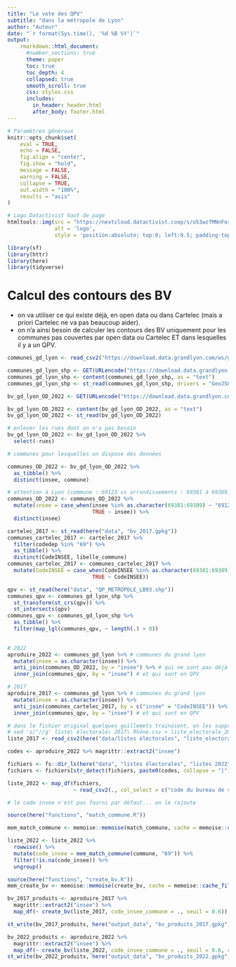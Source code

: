 ```yaml
---
title: "Le vote des QPV"
subtitle: "dans la métropole de Lyon"
author: "Auteur"
date: "`r format(Sys.time(), '%d %B %Y')`"
output:
    rmarkdown::html_document:
      #number_sections: true
      theme: paper
      toc: true
      toc_depth: 4
      collapsed: true
      smooth_scroll: true
      css: styles.css
      includes:
        in_header: header.html
        after_body: footer.html
---
```


```r
# Paramètres généraux
knitr::opts_chunk$set(
	eval = TRUE,
	echo = FALSE,
	fig.align = "center",
	fig.show = "hold",
	message = FALSE,
	warning = FALSE,
	collapse = TRUE,
	out.width = "100%",
	results = "asis"
)
```

```r
# Logo Datactivist haut de page
htmltools::img(src = "https://nextcloud.datactivist.coop/s/o53wzfMNnFosQni/preview", 
               alt = 'logo', 
               style = 'position:absolute; top:0; left:0.5; padding-top:10px;') #padding=taille des espaces autour
```

```r
library(sf)
library(httr)
library(here)
library(tidyverse)
```


# Calcul des contours des BV

- on va utiliser ce qui existe déjà, en open data ou dans Cartelec (mais a priori Cartelec ne va pas beaucoup aider). 
- on n'a ainsi besoin de calculer les contours des BV uniquement pour les communes pas couvertes par open data ou Cartelec ET dans lesquelles il y a un QPV.

```r

communes_gd_lyon <- read_csv2("https://download.data.grandlyon.com/ws/grandlyon/adr_voie_lieu.adrcomgl/all.csv?maxfeatures=100&start=1")

communes_gd_lyon_shp <- GET(URLencode("https://download.data.grandlyon.com/wfs/grandlyon?SERVICE=WFS&VERSION=2.0.0&request=GetFeature&typename=adr_voie_lieu.adrcomgl&outputFormat=application/json; subtype=geojson&SRSNAME=EPSG:4171"))
communes_gd_lyon_shp <- content(communes_gd_lyon_shp, as = "text")
communes_gd_lyon_shp <- st_read(communes_gd_lyon_shp, drivers = "GeoJSON")

```

```r
bv_gd_lyon_OD_2022 <- GET(URLencode("https://download.data.grandlyon.com/wfs/grandlyon?SERVICE=WFS&VERSION=2.0.0&request=GetFeature&typename=ter_territoire.terbureauvoteperim&outputFormat=application/json; subtype=geojson&SRSNAME=EPSG:4171"))

bv_gd_lyon_OD_2022 <- content(bv_gd_lyon_OD_2022, as = "text")
bv_gd_lyon_OD_2022 <- st_read(bv_gd_lyon_OD_2022)

# enlever les rues dont on n'a pas besoin
bv_gd_lyon_OD_2022 <- bv_gd_lyon_OD_2022 %>% 
  select(-rues)

# communes pour lesquelles on dispose des données

communes_OD_2022 <- bv_gd_lyon_OD_2022 %>% 
  as_tibble() %>% 
  distinct(insee, commune)

# attention à Lyon (commune : 69123 vs arrondissements : 69381 à 69389)
communes_OD_2022 <- communes_OD_2022 %>% 
  mutate(insee = case_when(insee %in% as.character(69381:69389) ~ "69123",
                           TRUE ~ insee)) %>% 
  distinct(insee)

```

```r

cartelec_2017 <- st_read(here("data", "bv_2017.gpkg"))
communes_cartelec_2017 <- cartelec_2017 %>% 
  filter(codedep %in% "69") %>% 
  as_tibble() %>% 
  distinct(CodeINSEE, libelle_commune)
communes_cartelec_2017 <- communes_cartelec_2017 %>% 
  mutate(CodeINSEE = case_when(CodeINSEE %in% as.character(69381:69389) ~ "69123",
                           TRUE ~ CodeINSEE))
```

```r

qpv <- st_read(here("data", "QP_METROPOLE_LB93.shp"))
communes_qpv <- communes_gd_lyon_shp %>% 
  st_transform(st_crs(qpv)) %>% 
  st_intersects(qpv)
communes_qpv <- communes_gd_lyon_shp %>% 
  as_tibble() %>% 
  filter(map_lgl(communes_qpv, ~ length(.) > 0))
  
```


```r


# 2022
aproduire_2022 <- communes_gd_lyon %>% # communes du grand lyon
  mutate(insee = as.character(insee)) %>% 
  anti_join(communes_OD_2022, by = "insee") %>% # qui ne sont pas déjà couvertes en OD
  inner_join(communes_qpv, by = "insee") # et qui sont en QPV

# 2017
aproduire_2017 <- communes_gd_lyon %>% # communes du grand lyon
  mutate(insee = as.character(insee)) %>% 
  anti_join(communes_cartelec_2017, by = c("insee" = "CodeINSEE")) %>% # qui ne sont pas déjà couvertes en OD
  inner_join(communes_qpv, by = "insee") # et qui sont en QPV

```

```r
# dans le fichier original quelques guillemets trainaient, on les supprime :
# sed 's/"//g' liste\ électorale\ 2017\ Rhône.csv > liste_electorale_2017.csv
liste_2017 <- read_csv2(here("data/listes électorales", "liste_electorale_2017.csv"), col_select = c("numéro du bureau de vote", "NumeroVoie", "LibelleVoie", "Code postal", "VilleLocalite", "Code INSEE"), col_types = "cccccc")
```

```r
codes <- aproduire_2022 %>% magrittr::extract2("insee")

fichiers <- fs::dir_ls(here("data", "listes électorales", "listes 2022"))
fichiers <- fichiers[str_detect(fichiers, paste0(codes, collapse = "|"))]

liste_2022 <- map_df(fichiers, 
                     ~ read_csv2(., col_select = c("code du bureau de vote", "numéro de voie", "libellé de voie", "code postal", "commune"), col_types = cols(.default = col_character())))

# le code insee n'est pas fourni par défaut... on le rajoute

source(here("functions", "match_commune.R"))

mem_match_commune <- memoise::memoise(match_commune, cache = memoise::cache_filesystem(here("cache")))

liste_2022 <- liste_2022 %>% 
  rowwise() %>% 
  mutate(code_insee = mem_match_commune(commune, "69")) %>% 
  filter(!is.na(code_insee)) %>% 
  ungroup()

```


```r
source(here("functions", "create_bv.R"))
mem_create_bv <- memoise::memoise(create_bv, cache = memoise::cache_filesystem(here("cache")))
```


```r

bv_2017_produits <- aproduire_2017 %>% 
  magrittr::extract2("insee") %>% 
  map_df(~ create_bv(liste_2017, code_insee_commune = ., seuil = 0.6))

st_write(bv_2017_produits, here("output_data", "bv_produits_2017.gpkg"))

```

```r

bv_2022_produits <- aproduire_2022 %>% 
  magrittr::extract2("insee") %>% 
  map_df(~ create_bv(liste_2022, code_insee_commune = ., seuil = 0.6, code_insee = code_insee, numero_voie = `numéro de voie`, libelle_voie = `libellé de voie`, code_bv = `code du bureau de vote`))
st_write(bv_2022_produits, here("output_data", "bv_produits_2022.gpkg"))
```